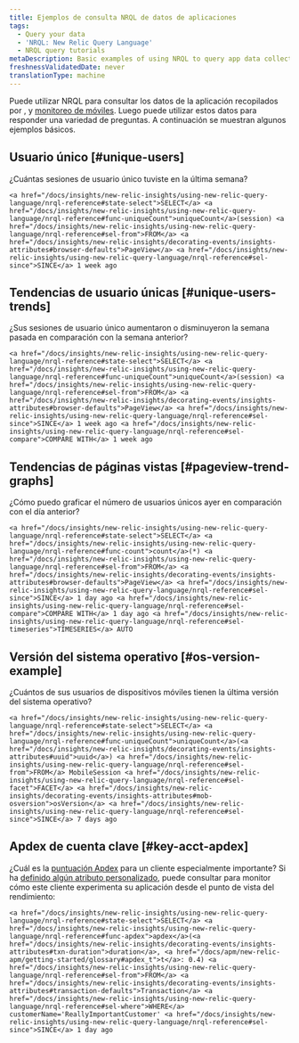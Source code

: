 ```yaml
---
title: Ejemplos de consulta NRQL de datos de aplicaciones
tags:
  - Query your data
  - 'NRQL: New Relic Query Language'
  - NRQL query tutorials
metaDescription: Basic examples of using NRQL to query app data collected by New Relic products.
freshnessValidatedDate: never
translationType: machine
---
```


Puede utilizar NRQL para consultar los datos de la aplicación recopilados por [<InlinePopover type="apm"/>](/docs/apm/), [<InlinePopover type="browser"/>](/docs/browser/)y [monitoreo de móviles](/docs/mobile-monitoring/). Luego puede utilizar estos datos para responder una variedad de preguntas. A continuación se muestran algunos ejemplos básicos.

## Usuario único [#unique-users]

¿Cuántas sesiones de usuario único tuviste en la última semana?

```
<a href="/docs/insights/new-relic-insights/using-new-relic-query-language/nrql-reference#state-select">SELECT</a> <a href="/docs/insights/new-relic-insights/using-new-relic-query-language/nrql-reference#func-uniqueCount">uniqueCount</a>(session) <a href="/docs/insights/new-relic-insights/using-new-relic-query-language/nrql-reference#sel-from">FROM</a> <a href="/docs/insights/new-relic-insights/decorating-events/insights-attributes#browser-defaults">PageView</a> <a href="/docs/insights/new-relic-insights/using-new-relic-query-language/nrql-reference#sel-since">SINCE</a> 1 week ago
```

## Tendencias de usuario únicas [#unique-users-trends]

¿Sus sesiones de usuario único aumentaron o disminuyeron la semana pasada en comparación con la semana anterior?

```
<a href="/docs/insights/new-relic-insights/using-new-relic-query-language/nrql-reference#state-select">SELECT</a> <a href="/docs/insights/new-relic-insights/using-new-relic-query-language/nrql-reference#func-uniqueCount">uniqueCount</a>(session) <a href="/docs/insights/new-relic-insights/using-new-relic-query-language/nrql-reference#sel-from">FROM</a> <a href="/docs/insights/new-relic-insights/decorating-events/insights-attributes#browser-defaults">PageView</a> <a href="/docs/insights/new-relic-insights/using-new-relic-query-language/nrql-reference#sel-since">SINCE</a> 1 week ago <a href="/docs/insights/new-relic-insights/using-new-relic-query-language/nrql-reference#sel-compare">COMPARE WITH</a> 1 week ago
```

## Tendencias de páginas vistas [#pageview-trend-graphs]

¿Cómo puedo graficar el número de usuarios únicos ayer en comparación con el día anterior?

```
<a href="/docs/insights/new-relic-insights/using-new-relic-query-language/nrql-reference#state-select">SELECT</a> <a href="/docs/insights/new-relic-insights/using-new-relic-query-language/nrql-reference#func-count">count</a>(*) <a href="/docs/insights/new-relic-insights/using-new-relic-query-language/nrql-reference#sel-from">FROM</a> <a href="/docs/insights/new-relic-insights/decorating-events/insights-attributes#browser-defaults">PageView</a> <a href="/docs/insights/new-relic-insights/using-new-relic-query-language/nrql-reference#sel-since">SINCE</a> 1 day ago <a href="/docs/insights/new-relic-insights/using-new-relic-query-language/nrql-reference#sel-compare">COMPARE WITH</a> 1 day ago <a href="/docs/insights/new-relic-insights/using-new-relic-query-language/nrql-reference#sel-timeseries">TIMESERIES</a> AUTO
```

## Versión del sistema operativo [#os-version-example]

¿Cuántos de sus usuarios de dispositivos móviles tienen la última versión del sistema operativo?

```
<a href="/docs/insights/new-relic-insights/using-new-relic-query-language/nrql-reference#state-select">SELECT</a> <a href="/docs/insights/new-relic-insights/using-new-relic-query-language/nrql-reference#func-uniqueCount">uniqueCount</a>(<a href="/docs/insights/new-relic-insights/decorating-events/insights-attributes#uuid">uuid</a>) <a href="/docs/insights/new-relic-insights/using-new-relic-query-language/nrql-reference#sel-from">FROM</a> MobileSession <a href="/docs/insights/new-relic-insights/using-new-relic-query-language/nrql-reference#sel-facet">FACET</a> <a href="/docs/insights/new-relic-insights/decorating-events/insights-attributes#mob-osversion">osVersion</a> <a href="/docs/insights/new-relic-insights/using-new-relic-query-language/nrql-reference#sel-since">SINCE</a> 7 days ago
```

## Apdex de cuenta clave [#key-acct-apdex]

¿Cuál es la [puntuación Apdex](/docs/apm/new-relic-apm/apdex/apdex-measuring-user-satisfaction) para un cliente especialmente importante? Si ha [definido algún atributo personalizado](/docs/insights/new-relic-insights/decorating-events/insights-custom-attributes), puede consultar para monitor cómo este cliente experimenta su aplicación desde el punto de vista del rendimiento:

```
<a href="/docs/insights/new-relic-insights/using-new-relic-query-language/nrql-reference#state-select">SELECT</a> <a href="/docs/insights/new-relic-insights/using-new-relic-query-language/nrql-reference#func-apdex">apdex</a>(<a href="/docs/insights/new-relic-insights/decorating-events/insights-attributes#txn-duration">duration</a>, <a href="/docs/apm/new-relic-apm/getting-started/glossary#apdex_t">t</a>: 0.4) <a href="/docs/insights/new-relic-insights/using-new-relic-query-language/nrql-reference#sel-from">FROM</a> <a href="/docs/insights/new-relic-insights/decorating-events/insights-attributes#transaction-defaults">Transaction</a> <a href="/docs/insights/new-relic-insights/using-new-relic-query-language/nrql-reference#sel-where">WHERE</a> customerName='ReallyImportantCustomer' <a href="/docs/insights/new-relic-insights/using-new-relic-query-language/nrql-reference#sel-since">SINCE</a> 1 day ago
```